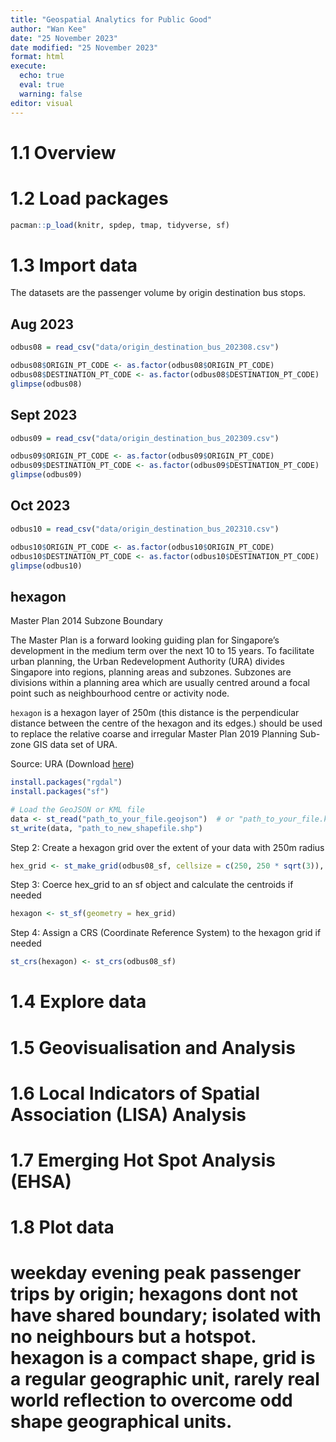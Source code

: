 ```yaml
---
title: "Geospatial Analytics for Public Good"
author: "Wan Kee"
date: "25 November 2023"
date modified: "25 November 2023"
format: html
execute: 
  echo: true
  eval: true
  warning: false
editor: visual
---
```


# 1.1 Overview

# 1.2 Load packages

```r
pacman::p_load(knitr, spdep, tmap, tidyverse, sf)
```

# 1.3 Import data

::: panel-tabset

The datasets are the passenger volume by origin destination bus stops.

## Aug 2023

```r
odbus08 = read_csv("data/origin_destination_bus_202308.csv")

odbus08$ORIGIN_PT_CODE <- as.factor(odbus08$ORIGIN_PT_CODE)
odbus08$DESTINATION_PT_CODE <- as.factor(odbus08$DESTINATION_PT_CODE)
glimpse(odbus08)
```

## Sept 2023

```r
odbus09 = read_csv("data/origin_destination_bus_202309.csv")

odbus09$ORIGIN_PT_CODE <- as.factor(odbus09$ORIGIN_PT_CODE)
odbus09$DESTINATION_PT_CODE <- as.factor(odbus09$DESTINATION_PT_CODE)
glimpse(odbus09)
```

## Oct 2023

```r
odbus10 = read_csv("data/origin_destination_bus_202310.csv")

odbus10$ORIGIN_PT_CODE <- as.factor(odbus10$ORIGIN_PT_CODE)
odbus10$DESTINATION_PT_CODE <- as.factor(odbus10$DESTINATION_PT_CODE)
glimpse(odbus10)
```

## hexagon

Master Plan 2014 Subzone Boundary

The Master Plan is a forward looking guiding plan for Singapore's development in the medium term over the next 10 to 15 years. To facilitate urban planning, the Urban Redevelopment Authority (URA) divides Singapore into regions, planning areas and subzones. Subzones are divisions within a planning area which are usually centred around a focal point such as neighbourhood centre or activity node.

`hexagon` is a hexagon layer of 250m (this distance is the perpendicular distance between the centre of the hexagon and its edges.) should be used to replace the relative coarse and irregular Master Plan 2019 Planning Sub-zone GIS data set of URA.

Source: URA (Download [here](https://beta.data.gov.sg/collections/1749/view))

```r
install.packages("rgdal")
install.packages("sf")
```


```r
# Load the GeoJSON or KML file
data <- st_read("path_to_your_file.geojson")  # or "path_to_your_file.kml"
st_write(data, "path_to_new_shapefile.shp")
```

Step 2: Create a hexagon grid over the extent of your data with 250m radius

```r
hex_grid <- st_make_grid(odbus08_sf, cellsize = c(250, 250 * sqrt(3)), what = "hexagons")
```

Step 3: Coerce hex_grid to an sf object and calculate the centroids if needed

```r
hexagon <- st_sf(geometry = hex_grid)
```

Step 4: Assign a CRS (Coordinate Reference System) to the hexagon grid if needed

```r
st_crs(hexagon) <- st_crs(odbus08_sf)
```

:::

# 1.4 Explore data


# 1.5 Geovisualisation and Analysis


# 1.6 Local Indicators of Spatial Association (LISA) Analysis


# 1.7 Emerging Hot Spot Analysis (EHSA)


# 1.8 Plot data


# weekday evening peak passenger trips by origin; hexagons dont not have shared boundary; isolated with no neighbours but a hotspot. hexagon is a compact shape, grid is a regular geographic unit, rarely real world reflection to overcome odd shape geographical units.
